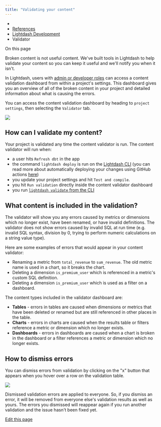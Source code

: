 ```yaml
---
title: "Validating your content"
---
```


* [](/)
* [References](/references)
* [Lightdash Development](/references/develop)
* Validator

On this page

Broken content is not useful content. We've built tools in Lightdash to help validate your content so you can keep it useful and we'll notify you when it isn't.

In Lightdash, users with [admin or developer roles](/references/roles) can access a content validation dashboard from within a project's settings. This dashboard gives you an overview of all of the broken content in your project and detailed information about what is causing the errors.

You can access the content validation dashboard by heading to `project settings`, then selecting the `Validator` tab.

![](/assets/images/validate-dashboard-543aa7ad7bd9b8fc381bc90298fde694.jpg)

## How can I validate my content?[​](#how-can-i-validate-my-content "Direct link to How can I validate my content?")

Your project is validated any time the content validator is run. The content validator will run when:

* a user hits `Refresh dbt` in the app
* the command `lightdash deploy` is run on the [Lightdash CLI](/guides/cli/intro) (you can read more about automatically deploying your changes using GitHub actions [here](https://docs.lightdash.com/guides/cli/how-to-use-lightdash-deploy#automatically-deploy-your-changes-to-lightdash-using-a-github-action))
* you update your project settings and hit `Test and compile`.
* you hit `Run validation` directly inside the content validator dashboard
* you run [`lightdash validate` from the CLI](/guides/cli/how-to-use-lightdash-validate)

## What content is included in the validation?[​](#what-content-is-included-in-the-validation "Direct link to What content is included in the validation?")

The validator will show you any errors caused by metrics or dimensions which no longer exist, have been renamed, or have invalid definitions. The validator does not show errors caused by invalid SQL at run time (e.g. invalid SQL syntax, division by 0, trying to perform numeric calculations on a string value type).

Here are some examples of errors that would appear in your content validator:

* Renaming a metric from `total_revenue` to `sum_revenue`. The old metric name is used in a chart, so it breaks the chart.
* Deleting a dimension `is_premium_user` which is referenced in a metric's custom SQL definition.
* Deleting a dimension `is_premium_user` which is used as a filter on a dashboard.

The content types included in the validator dashboard are:

* **Tables** - errors in tables are caused when dimensions or metrics that have been deleted or renamed but are still referenced in other places in the table.
* **Charts** - errors in charts are caused when the results table or filters reference a metric or dimension which no longer exists.
* **Dashboards** - errors in dashboards are caused when a chart is broken in the dashboard or a filter references a metric or dimension which no longer exists.

## How to dismiss errors[​](#how-to-dismiss-errors "Direct link to How to dismiss errors")

You can dismiss errors from validation by clicking on the "x" button that appears when you hover over a row on the validation table.

![](/assets/images/dismiss-errors-95dc0e9cb3473dfaa350a2e64c228f89.png)

Dismissed validation errors are applied to everyone. So, if you dismiss an error, it will be removed from everyone else's validation results as well as yours. The errors you dismissed will reappear again if you run another validation and the issue hasn't been fixed yet.

[Edit this page](https://github.com/lightdash/lightdash/edit/main/docs/docs/references/validating-your-content.mdx)
